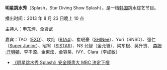{{Infobox television
| show_name            = 明星跳水秀 Splash
| caption              =
| show_name_2          ={{lang|en|Star Diving Show Splash}}
| genre                = [[真人秀|真人秀]]
| format               = [[跳水|跳水]] 比赛
| creator              =
| developer            =
| writer               =
| director             = 
| creative_director    =
| presenter            = 
| judges               = 
| voices               =
| narrated             =
| usic_composer        =
| opentheme            =
| endtheme             =
| composer             =
| country              = {{KOR}}
| language             = 
| num_seasons          = 
| num_episodes         = 
| list_episodes        =
| executive_producer   =
| producer             =
| editor               =
| location             =
| cinematography       =
| camera               =
| runtime              =
| company              =
| distributor          =
| channel              = [[MBC|MBC]]
| picture_format       =
| audio_format         =
| first_run            = {{KOR}}
| first_aired          = 2013.8.23
| production_website   =
}}

'''明星跳水秀'''（Splash，Star Diving Show Splash），是一档[[大韩民国|韩国]]跳水综艺节目。

播出时间：2013 年 8 月 23 日晚上 10 点

主持人：[[申東燁|申东烨]]、全贤武

嘉宾：TAO（[[EXO|EXO]]）、攻灿（[[B1A4|B1A4]]）、崔珉豪（[[SHINee|SHINee]]）、Yuri（SNSD）、强仁（[[Super_Junior|Super Junior]]）、昭宥（[[SISTAR|SISTAR]]）、NS 允智（金允智）、梁东根、吴升贤、 [[森姆·汗明頓|森姆·汗明頓]]、李丰源、金東炫、金容昊、IVY、Clara（李成敏）

* [http://tw.omg.yahoo.com/news/%E6%98%8E%E6%98%9F%E8%B7%B3%E6%B0%B4%E7%A7%80splash-%E5%AE%89%E5%85%A8%E9%9A%B1%E6%82%A3%E5%A4%A7-mbc%E6%B1%BA%E5%AE%9A%E4%B8%8B%E6%AA%94-110117105.html 《明星跳水秀 Splash》安全隱患大 MBC 決定下檔] {{Wayback|url=http://tw.omg.yahoo.com/news/%E6%98%8E%E6%98%9F%E8%B7%B3%E6%B0%B4%E7%A7%80splash-%E5%AE%89%E5%85%A8%E9%9A%B1%E6%82%A3%E5%A4%A7-mbc%E6%B1%BA%E5%AE%9A%E4%B8%8B%E6%AA%94-110117105.html |date=20130927214403 }}